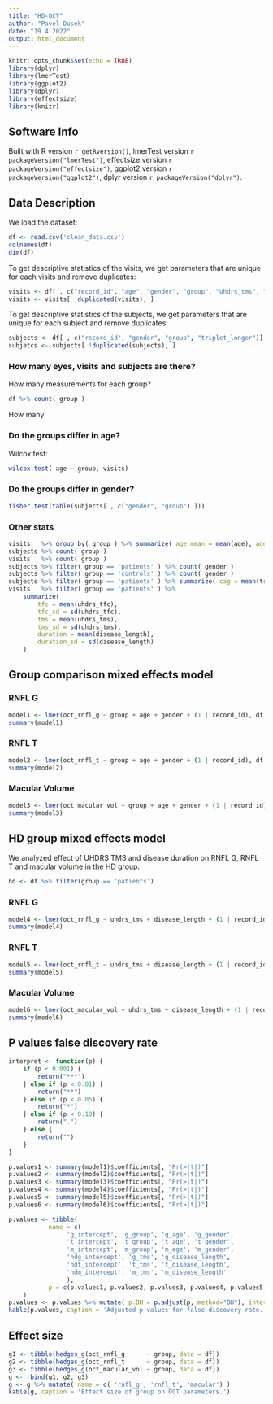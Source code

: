 ```yaml
---
title: "HD-OCT"
author: "Pavel Dusek"
date: "19 4 2022"
output: html_document
---
```


```r
knitr::opts_chunk$set(echo = TRUE)
library(dplyr)
library(lmerTest)
library(ggplot2)
library(dplyr)
library(effectsize)
library(knitr)
```

## Software Info

Built with R version `r getRversion()`, lmerTest version `r packageVersion("lmerTest")`, effectsize version `r packageVersion("effectsize")`, ggplot2 version `r packageVersion("ggplot2")`, dplyr version `r packageVersion("dplyr")`.

## Data Description
We load the dataset:
```r
df <- read.csv('clean_data.csv')
colnames(df)
dim(df)
```

To get descriptive statistics of the visits, we get parameters that are unique for each visits and remove duplicates:
```r
visits <- df[ , c("record_id", "age", "gender", "group", "uhdrs_tms", "uhdrs_tfc", "disease_length")]
visits <- visits[ !duplicated(visits), ]
```

To get descriptive statistics of the subjects, we get parameters that are unique for each subject and remove duplicates:
```r
subjects <- df[ , c("record_id", "gender", "group", "triplet_longer")]
subjetcs <- subjects[ !duplicated(subjects), ]
```

### How many eyes, visits and subjects are there?
How many measurements for each group?
```r
df %>% count( group )
```

How many 

### Do the groups differ in age?
Wilcox test:
```r
wilcox.test( age ~ group, visits)
```

### Do the groups differ in gender?
```r
fisher.test(table(subjects[ , c("gender", "group") ]))
```

### Other stats
```r
visits   %>% group_by( group ) %>% summarize( age_mean = mean(age), age_sd = sd(age) )
subjects %>% count( group )
visits   %>% count( group )
subjects %>% filter( group == 'patients' ) %>% count( gender )
subjects %>% filter( group == 'controls' ) %>% count( gender )
subjects %>% filter( group == 'patients' ) %>% summarize( cag = mean(triplet_longer), cag_sd = sd(triplet_longer) )
visits   %>% filter( group == 'patients' ) %>%
	summarize(
	    tfc = mean(uhdrs_tfc),
	    tfc_sd = sd(uhdrs_tfc),
	    tms = mean(uhdrs_tms),
	    tms_sd = sd(uhdrs_tms),
	    duration = mean(disease_length),
	    duration_sd = sd(disease_length)
	) 

```

## Group comparison mixed effects model

### RNFL G
```r
model1 <- lmer(oct_rnfl_g ~ group + age + gender + (1 | record_id), df )
summary(model1)
```

### RNFL T
```r
model2 <- lmer(oct_rnfl_t ~ group + age + gender + (1 | record_id), df )
summary(model2)
```

### Macular Volume
```r
model3 <- lmer(oct_macular_vol ~ group + age + gender + (1 | record_id), df )
summary(model3)
```

## HD group mixed effects model
We analyzed effect of UHDRS TMS and disease duration on RNFL G, RNFL T and macular volume in the HD group:
```r
hd <- df %>% filter(group == 'patients')
```

### RNFL G
```r
model4 <- lmer(oct_rnfl_g ~ uhdrs_tms + disease_length + (1 | record_id), hd )
summary(model4)
```

### RNFL T
```r
model5 <- lmer(oct_rnfl_t ~ uhdrs_tms + disease_length + (1 | record_id), hd )
summary(model5)
```

### Macular Volume
```r
model6 <- lmer(oct_macular_vol ~ uhdrs_tms + disease_length + (1 | record_id), hd )
summary(model6)
```
## P values false discovery rate
```r
interpret <- function(p) {
	if (p < 0.001) {
		return("***")
	} else if (p < 0.01) {
		return("**")
	} else if (p < 0.05) {
		return("*")
	} else if (p < 0.10) {
		return(".")
	} else {
		return("")
	}
}
```
```r
p.values1 <- summary(model1)$coefficients[, "Pr(>|t|)"]
p.values2 <- summary(model2)$coefficients[, "Pr(>|t|)"]
p.values3 <- summary(model3)$coefficients[, "Pr(>|t|)"]
p.values4 <- summary(model4)$coefficients[, "Pr(>|t|)"]
p.values5 <- summary(model5)$coefficients[, "Pr(>|t|)"]
p.values6 <- summary(model6)$coefficients[, "Pr(>|t|)"]

p.values <- tibble(
		   name = c(
			    'g_intercept', 'g_group', 'g_age', 'g_gender',
			    't_intercept', 't_group', 't_age', 't_gender',
			    'm_intercept', 'm_group', 'm_age', 'm_gender',
			    'hdg_intercept', 'g_tms', 'g_disease_length',
			    'hdt_intercept', 't_tms', 't_disease_length',
			    'hdm_intercept', 'm_tms', 'm_disease_length'
			    ),
		   p = c(p.values1, p.values2, p.values3, p.values4, p.values5, p.values6)
	)
p.values <- p.values %>% mutate( p.BH = p.adjust(p, method="BH"), interpret = lapply(p.BH, interpret) )
kable(p.values, caption = 'Adjusted p values for false discovery rate.')
```

## Effect size
```r
g1 <- tibble(hedges_g(oct_rnfl_g      ~ group, data = df))
g2 <- tibble(hedges_g(oct_rnfl_t      ~ group, data = df))
g3 <- tibble(hedges_g(oct_macular_vol ~ group, data = df))
g <- rbind(g1, g2, g3)
g <- g %>% mutate( name = c( 'rnfl_g', 'rnfl_t', 'macular') )
kable(g, caption = 'Effect size of group on OCT parameters.')
```
